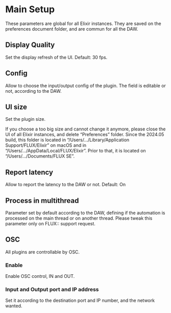 # Main Setup

These parameters are global for all Elixir instances.
They are saved on the preferences document folder, and are commun for all the DAW. 

## Display Quality

Set the display refresh of the UI.
Default: 30 fps.

## Config

Allow to choose the input/output config of the plugin.
The field is editable or not, according to the DAW.

## UI size

Set the plugin size.

:::{.callout-note}
If you choose a too big size and cannot change it anymore, please close the UI of all Elixir instances, and delete "Preferences" folder.
Since the 2024.05 build, this folder is located in "/Users/.../Library/Application Support/FLUX/Elixir" on macOS and in "/Users/.../AppData/Local/FLUX/Elixir".
Prior to that, it is located on "/Users/.../Documents/FLUX SE".
:::

## Report latency

Allow to report the latency to the DAW or not.
Default: On

## Process in multithread

Parameter set by default according to the DAW, defining if the automation is processed on the main thread or on another thread.
Please tweak this parameter only on FLUX:: support request.  

## OSC

All plugins are controllable by OSC.

### Enable
Enable OSC control, IN and OUT.

### Input and Output port and IP address

Set it according to the destination port and IP number, and the network wanted.

<!-- ### Use Inst. in command

??????  -->